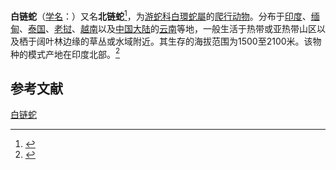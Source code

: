 {{distinguish|白环蛇}}
{{Speciesbox
| name = 白链蛇
| status = 
| status_system = 
| image = Lycodon septentrionalis, White-banded wolf snake - Doi Phu Kha National Park (48610855057).jpg 
| genus = Lycodon
| species =septentrionalis
| authority = (Gunther, 1875)
| synonyms = 
* ''Dinodon septentrionalis'' (Gunther, 1875)
}}

'''白链蛇'''（[[学名|学名]]：{{lang|la|''Lycodon septentrionalis''}}）又名'''北链蛇'''<ref>{{cite journal |last1=Kai |first1=Wang |last2=Jinlong |first2=Ren |last3=Hongman |first3=Chen |last4=Zhitong |first4=Lyu |last5=Xianguang |first5=Guo |last6=Ke |first6=Jiang |last7=Jinmin |first7=Chen |last8=Jiatang |first8=Li |last9=Peng |first9=Guo |last10=Yingyong |first10=Wang |last11=Jing |first11=Che |title=The updated checklists of amphibians and reptiles of China |journal=Biodiversity Science |date=2020-02-20 |volume=28 |issue=2 |pages=189 |doi=10.17520/biods.2019238}}</ref>，为[[游蛇科|游蛇科]][[白環蛇屬|白環蛇屬]]的[[爬行动物|爬行动物]]。分布于[[印度|印度]]、[[缅甸|缅甸]]、[[泰国|泰国]]、[[老挝|老挝]]、[[越南|越南]]以及[[中国大陆|中国大陆]]的[[云南|云南]]等地，一般生活于热带或亚热带山区以及栖于阔叶林边缘的草丛或水域附近。其生存的海拔范围为1500至2100米。该物种的模式产地在印度北部。<ref name='id4613'>{{cite web| url =http://www.bioinfo.cn/db05/BjdwSpecies.php?action=view&id=4613| title =白链蛇| work =《中国动物物种编目数据库》| publisher =中国科学院微生物研究所| author =中国科学院动物研究所| accessdate =2009-04-11| archive-date =2016-03-05| archive-url =https://web.archive.org/web/20160305012422/http://www.bioinfo.cn/db05/BjdwSpecies.php?action=view&id=4613| dead-url =yes}}</ref>

== 参考文献 ==
{{reflist}}

{{Wikispecies|Dinodon septentrionalis}}
{{Taxonbar|from=Q590824}}

[[Category:白环蛇属|白链蛇]]


{{蛇类小作品}}